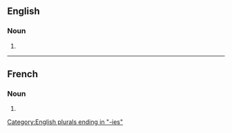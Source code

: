 ==English==

===Noun===
{{head|en|noun form}}

# {{plural of|en|trilogy}}

[[Category:English plurals ending in "-ies"]]

----

==French==

===Noun===
{{head|fr|noun form|g=f}}

# {{plural of|fr|trilogie}}